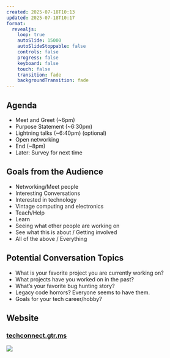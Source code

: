 ```yaml
---
created: 2025-07-18T10:13
updated: 2025-07-18T10:17
format:
  revealjs:
    loop: true
    autoSlide: 15000
    autoSlideStoppable: false
    controls: false
    progress: false
    keyboard: false
    touch: false
    transition: fade
    backgroundTransition: fade
---
```


## Agenda

- Meet and Greet (~6pm)
- Purpose Statement (~6:30pm)
- Lightning talks (~6:40pm) (optional)
- Open networking 
- End (~8pm)
- Later: Survey for next time

## Goals from the Audience {autoslide=20000}
- Networking/Meet people
- Interesting Conversations
- Interested in technology
- Vintage computing and electronics
- Teach/Help
- Learn
- Seeing what other people are working on
- See what this is about / Getting involved
- All of the above / Everything

## Potential Conversation Topics
- What is your favorite project you are currently working on?
- What projects have you worked on in the past?
- What's your favorite bug hunting story?
- Legacy code horrors? Everyone seems to have them.
- Goals for your tech career/hobby?

## Website

### [techconnect.gtr.ms](https://techconnect.gtr.ms)
![](techconnect_gtr_ms_qr-code.svg)
